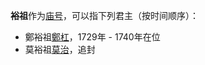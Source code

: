 '''裕祖'''作为[[庙号|庙号]]，可以指下列君主（按时间顺序）：
* 鄭裕祖[[鄭杠|鄭杠]]，1729年 - 1740年在位
* 莫裕祖[[莫治|莫治]]，追封

{{disambig|cat=庙号消歧义}}